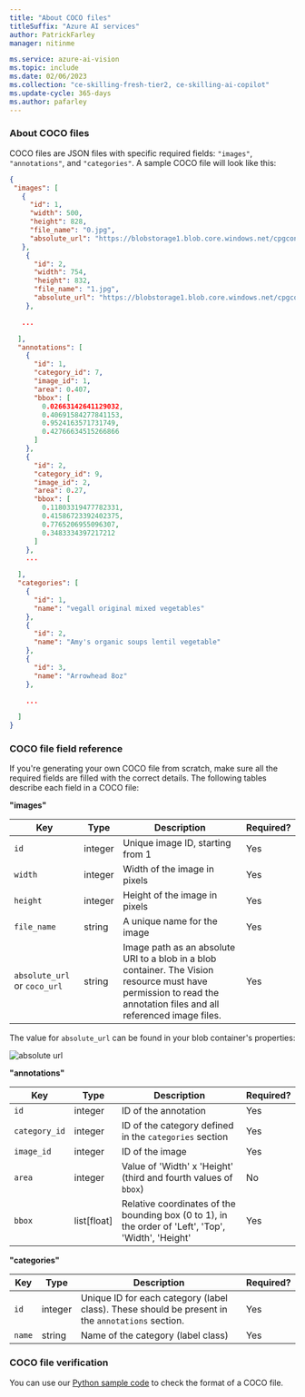 ```yaml
---
title: "About COCO files"
titleSuffix: "Azure AI services"
author: PatrickFarley
manager: nitinme

ms.service: azure-ai-vision
ms.topic: include
ms.date: 02/06/2023
ms.collection: "ce-skilling-fresh-tier2, ce-skilling-ai-copilot"
ms.update-cycle: 365-days
ms.author: pafarley
---
```


### About COCO files

COCO files are JSON files with specific required fields: `"images"`, `"annotations"`, and `"categories"`. A sample COCO file will look like this:

```json
{
 "images": [
   {
     "id": 1,
     "width": 500,
     "height": 828,
     "file_name": "0.jpg",
     "absolute_url": "https://blobstorage1.blob.core.windows.net/cpgcontainer/0.jpg"
   },
    {
      "id": 2,
      "width": 754,
      "height": 832,
      "file_name": "1.jpg",
      "absolute_url": "https://blobstorage1.blob.core.windows.net/cpgcontainer/1.jpg"
    },

   ...

  ],
  "annotations": [
    {
      "id": 1,
      "category_id": 7,
      "image_id": 1,
      "area": 0.407,
      "bbox": [
        0.02663142641129032,
        0.40691584277841153,
        0.9524163571731749,
        0.42766634515266866
      ]
    },
    {
      "id": 2,
      "category_id": 9,
      "image_id": 2,
      "area": 0.27,
      "bbox": [
        0.11803319477782331,
        0.41586723392402375,
        0.7765206955096307,
        0.3483334397217212
      ]
    },
    ...

  ],
  "categories": [
    {
      "id": 1,
      "name": "vegall original mixed vegetables"
    },
    {
      "id": 2,
      "name": "Amy's organic soups lentil vegetable"
    },
    {
      "id": 3,
      "name": "Arrowhead 8oz"
    },

    ...

  ]
}
```

### COCO file field reference

If you're generating your own COCO file from scratch, make sure all the required fields are filled with the correct details. The following tables describe each field in a COCO file:

**"images"**

| Key | Type | Description | Required? |
|-|-|-|-|
| `id` | integer | Unique image ID, starting from 1 | Yes |
| `width` | integer | Width of the image in pixels  | Yes |
| `height` | integer | Height of the image in pixels | Yes |
| `file_name`| string | A unique name for the image  | Yes |
| `absolute_url` or `coco_url`| string | Image path as an absolute URI to a blob in a blob container. The Vision resource must have permission to read the annotation files and all referenced image files. | Yes |

The value for `absolute_url` can be found in your blob container's properties: 

![absolute url]( ../media/customization/cpg-blob-absolute-url.png)

**"annotations"**

| Key | Type | Description | Required? |
|-|-|-|-|
| `id` | integer | ID of the annotation | Yes |
| `category_id` | integer | ID of the category defined in the `categories` section | Yes |
| `image_id`  | integer | ID of the image | Yes |
| `area` | integer | Value of 'Width' x 'Height' (third and fourth values of `bbox`) | No |
| `bbox` | list[float] | Relative coordinates of the bounding box (0 to 1), in the order of 'Left', 'Top', 'Width', 'Height'  | Yes |

**"categories"**

| Key | Type | Description | Required? |
|-|-|-|-|
| `id` | integer | Unique ID for each category (label class). These should be present in the `annotations` section. | Yes |
| `name`| string | Name of the category (label class) | Yes |

### COCO file verification

You can use our [Python sample code](../how-to/coco-verification.md) to check the format of a COCO file.
